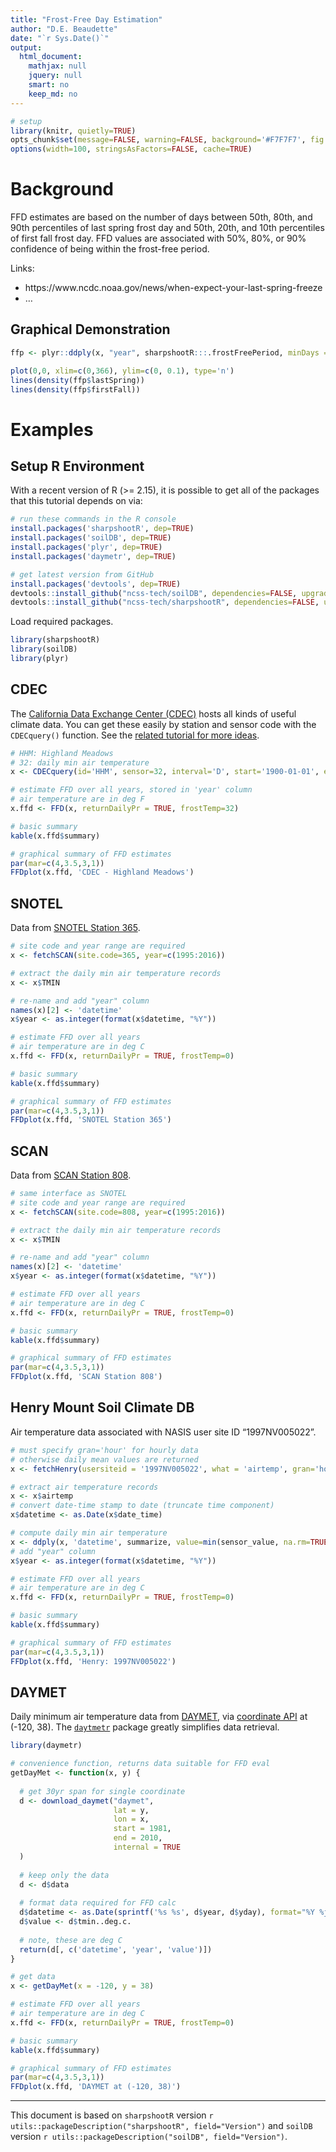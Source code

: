 ```yaml
---
title: "Frost-Free Day Estimation"
author: "D.E. Beaudette"
date: "`r Sys.Date()`"
output:
  html_document:
    mathjax: null
    jquery: null
    smart: no
    keep_md: no
---
```

  
```r
# setup
library(knitr, quietly=TRUE)
opts_chunk$set(message=FALSE, warning=FALSE, background='#F7F7F7', fig.align='center', fig.retina=2, dev='png', tidy=FALSE, verbose=FALSE)
options(width=100, stringsAsFactors=FALSE, cache=TRUE)
```


# Background

FFD estimates are based on the number of days between 50th, 80th, and 90th percentiles of last spring frost day and 50th, 20th, and 10th percentiles of first fall frost day. FFD values are associated with 50%, 80%, or 90% confidence of being within the frost-free period.

Links:
 
 * https://www.ncdc.noaa.gov/news/when-expect-your-last-spring-freeze
 * ...


## Graphical Demonstration

```r
ffp <- plyr::ddply(x, "year", sharpshootR:::.frostFreePeriod, minDays = 165, frostTemp=32)

plot(0,0, xlim=c(0,366), ylim=c(0, 0.1), type='n')
lines(density(ffp$lastSpring))
lines(density(ffp$firstFall))
```



# Examples


## Setup R Environment
With a recent version of R (>= 2.15), it is possible to get all of the packages that this tutorial depends on via:
```r
# run these commands in the R console
install.packages('sharpshootR', dep=TRUE)
install.packages('soilDB', dep=TRUE)
install.packages('plyr', dep=TRUE)
install.packages('daymetr', dep=TRUE)

# get latest version from GitHub
install.packages('devtools', dep=TRUE)
devtools::install_github("ncss-tech/soilDB", dependencies=FALSE, upgrade_dependencies=FALSE)
devtools::install_github("ncss-tech/sharpshootR", dependencies=FALSE, upgrade_dependencies=FALSE)
```


Load required packages.
```r
library(sharpshootR)
library(soilDB)
library(plyr)
```


## CDEC
The [California Data Exchange Center (CDEC)](https://cdec.water.ca.gov/) hosts all kinds of useful climate data. You can get these easily by station and sensor code with the `CDECquery()` function. See the [related tutorial for more ideas](http://ncss-tech.github.io/AQP/sharpshootR/CDEC.html).
```r
# HHM: Highland Meadows
# 32: daily min air temperature
x <- CDECquery(id='HHM', sensor=32, interval='D', start='1900-01-01', end='2016-12-31')

# estimate FFD over all years, stored in 'year' column
# air temperature are in deg F
x.ffd <- FFD(x, returnDailyPr = TRUE, frostTemp=32)

# basic summary
kable(x.ffd$summary)

# graphical summary of FFD estimates
par(mar=c(4,3.5,3,1))
FFDplot(x.ffd, 'CDEC - Highland Meadows')
```


## SNOTEL
Data from [SNOTEL Station 365](https://wcc.sc.egov.usda.gov/nwcc/site?sitenum=365).
```r
# site code and year range are required
x <- fetchSCAN(site.code=365, year=c(1995:2016))

# extract the daily min air temperature records
x <- x$TMIN

# re-name and add "year" column
names(x)[2] <- 'datetime'
x$year <- as.integer(format(x$datetime, "%Y"))

# estimate FFD over all years
# air temperature are in deg C
x.ffd <- FFD(x, returnDailyPr = TRUE, frostTemp=0)

# basic summary
kable(x.ffd$summary)

# graphical summary of FFD estimates
par(mar=c(4,3.5,3,1))
FFDplot(x.ffd, 'SNOTEL Station 365')
```


## SCAN
Data from [SCAN Station 808](https://wcc.sc.egov.usda.gov/nwcc/site?sitenum=808).
```r
# same interface as SNOTEL
# site code and year range are required
x <- fetchSCAN(site.code=808, year=c(1995:2016))

# extract the daily min air temperature records
x <- x$TMIN

# re-name and add "year" column
names(x)[2] <- 'datetime'
x$year <- as.integer(format(x$datetime, "%Y"))

# estimate FFD over all years
# air temperature are in deg C
x.ffd <- FFD(x, returnDailyPr = TRUE, frostTemp=0)

# basic summary
kable(x.ffd$summary)

# graphical summary of FFD estimates
par(mar=c(4,3.5,3,1))
FFDplot(x.ffd, 'SCAN Station 808')
```


## Henry Mount Soil Climate DB
Air temperature data associated with NASIS user site ID "1997NV005022".
```r
# must specify gran='hour' for hourly data
# otherwise daily mean values are returned
x <- fetchHenry(usersiteid = '1997NV005022', what = 'airtemp', gran='hour')

# extract air temperature records
x <- x$airtemp
# convert date-time stamp to date (truncate time component)
x$datetime <- as.Date(x$date_time)

# compute daily min air temperature
x <- ddply(x, 'datetime', summarize, value=min(sensor_value, na.rm=TRUE))
# add "year" column
x$year <- as.integer(format(x$datetime, "%Y"))

# estimate FFD over all years
# air temperature are in deg C
x.ffd <- FFD(x, returnDailyPr = TRUE, frostTemp=0)

# basic summary
kable(x.ffd$summary)

# graphical summary of FFD estimates
par(mar=c(4,3.5,3,1))
FFDplot(x.ffd, 'Henry: 1997NV005022')
```


## DAYMET
Daily minimum air temperature data from [DAYMET](https://daymet.ornl.gov/), via [coordinate API](https://daymet.ornl.gov/single-pixel/) at (-120, 38). The [`daytmetr`](https://CRAN.R-project.org/package=daymetr) package greatly simplifies data retrieval.
```r
library(daymetr)

# convenience function, returns data suitable for FFD eval
getDayMet <- function(x, y) {
  
  # get 30yr span for single coordinate
  d <- download_daymet("daymet",
                       lat = y,
                       lon = x,
                       start = 1981,
                       end = 2010,
                       internal = TRUE
  )
  
  # keep only the data
  d <- d$data
  
  # format data required for FFD calc
  d$datetime <- as.Date(sprintf('%s %s', d$year, d$yday), format="%Y %j")
  d$value <- d$tmin..deg.c.
  
  # note, these are deg C
  return(d[, c('datetime', 'year', 'value')])
}

# get data
x <- getDayMet(x = -120, y = 38)

# estimate FFD over all years
# air temperature are in deg C
x.ffd <- FFD(x, returnDailyPr = TRUE, frostTemp=0)

# basic summary
kable(x.ffd$summary)

# graphical summary of FFD estimates
par(mar=c(4,3.5,3,1))
FFDplot(x.ffd, 'DAYMET at (-120, 38)')
```


----------------------------
This document is based on `sharpshootR` version `r utils::packageDescription("sharpshootR", field="Version")` and `soilDB` version `r utils::packageDescription("soilDB", field="Version")`.


